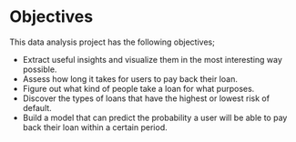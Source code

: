 # **Objectives** 

This data analysis project has the following objectives;

- Extract useful insights and visualize them in the most interesting way possible.
- Assess how long it takes for users to pay back their loan.
- Figure out what kind of people take a loan for what purposes.
- Discover the types of loans that have the highest or lowest risk of default.
- Build a model that can predict the probability a user will be able to pay back their loan within a certain period.
